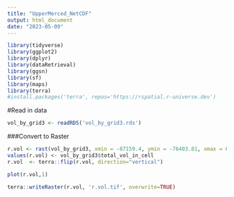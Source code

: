 ```yaml
---
title: "UpperMerced_NetCDF"
output: html_document
date: "2023-05-09"
---
```


```r
library(tidyverse)
library(ggplot2)
library(dplyr)
library(dataRetrieval)
library(ggsn)
library(sf)
library(maps)
library(terra)
#install.packages('terra', repos='https://rspatial.r-universe.dev')

```
#Read in data
```r
vol_by_grid3 <- readRDS('vol_by_grid3.rds')
```

###Convert to Raster
```r
r.vol <- rast(vol_by_grid3, xmin = -87159.4, ymin = -76403.81, xmax = 65840.6, ymax = -9403.811,resolution = (c(1000,1000)))
values(r.vol) <- vol_by_grid3$total_vol_in_cell 
r.vol  <- terra::flip(r.vol, direction="vertical")

plot(r.vol,1)
```


```r
terra::writeRaster(r.vol, 'r.vol.tif', overwrite=TRUE)

```


